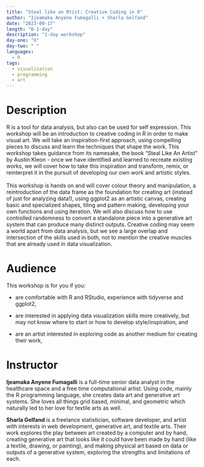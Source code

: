 ```yaml
---
title: "Steal like an Rtist: Creative Coding in R"
author: "Ijeamaka Anyene Fumagalli + Sharla Gelfand"
date: "2023-09-17"
length: "B-1-day"
description: "1-day workshop"
day-one: "X"
day-two: " "
languages:
  - R
tags:
  - visualization
  - programming
  - art
---
```


# Description

R is a tool for data analysis, but also can be used for self expression.
This workshop will be an introduction to creative coding in R in order to make visual art.
We will take an inspiration-first approach, using compelling pieces to discuss and learn the techniques that shape the work.
This workshop takes guidance from its namesake, the book "Steal Like An Artist" by Austin Kleon - once we have identified and learned to recreate existing works, we will cover how to take this inspiration and transform, remix, or reinterpret it in the pursuit of developing our own work and artistic styles. 
\
\
This workshop is hands on and will cover colour theory and manipulation, a reintroduction of the data frame as the foundation for creating art (instead of just for analyzing data!), using ggplot2 as an artistic canvas, creating basic and specialized shapes, tiling and pattern making, developing your own functions and using iteration.
We will also discuss how to use controlled randomness to convert a standalone piece into a generative art system that can produce many distinct outputs.
Creative coding may seem a world apart from data analysis, but we see a large overlap and intersection of the skills used in both, not to mention the creative muscles that are already used in data visualization.

# Audience

This workshop is for you if you:

-   are comfortable with R and RStudio, experience with tidyverse and ggplot2,

-   are interested in applying data visualization skills more creatively, but may not know where to start or how to develop style/inspiration, and

-   are an artist interested in exploring code as another medium for creating their work,

# Instructor

**Ijeamaka Anyene Fumagalli** is a full-time senior data analyst in the healthcare space and a free time computational artist.
Using code, mainly the R programming language, she creates data art and generative art systems.
She loves all things grid based, minimal, and geometric which naturally led to her love for textile arts as well.

**Sharla Gelfand** is a freelance statistician, software developer, and artist with interests in web development, generative art, and textile arts.
Their work explores the play between art created by a computer and by hand, creating generative art that looks like it could have been made by hand (like a textile, drawing, or painting), and making physical art based on data or outputs of a generative system, exploring the strengths and limitations of each.
